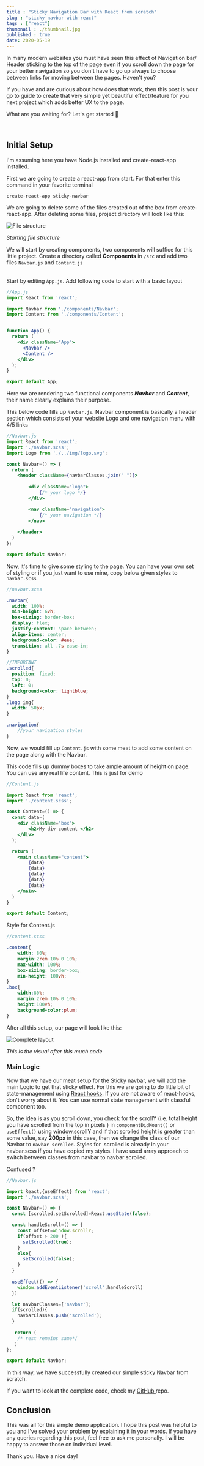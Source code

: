 ```yaml
---
title : "Sticky Navigation Bar with React from scratch"
slug : "sticky-navbar-with-react"
tags : ["react"]
thumbnail : ./thumbnail.jpg
published : true
date: 2020-05-19
---
```




In many modern websites you must have seen this effect of Navigation bar/ Header sticking to the top of the page even if you scroll down the page for your better navigation so you don't have to go up always to choose between links for moving between the pages. Haven't you?

If you have and are curious about how does that work, then this post is your go to guide to create that very simple yet beautiful effect/feature for you next project which adds better UX to the page.

What are you  waiting for? Let's get started 🚀

 <br/>



## Initial Setup

<aside>
    I'm assuming here you have Node.js installed and create-react-app installed.
</aside>



First we are going to create a react-app from start. For that enter this command in your favorite terminal

```npm
create-react-app sticky-navbar
```

We are going to delete some of the files created out of the box from create-react-app. After deleting some files, project directory will look like this:

![File structure](./file-structure.PNG)

*Starting file structure*

We will start by creating components, two components will suffice for this little project. Create a directory called **Components** in <code>/src</code> and add two files <code>Navbar.js</code> and <code>Content.js</code> <br/> <br/>

Start by editing <code>App.js</code>. Add following code to start with a basic layout

```jsx
//App.js
import React from 'react';

import Navbar from './components/Navbar';
import Content from './components/Content';


function App() {
  return (
    <div className="App">
      <Navbar />
      <Content />
    </div>
  );
}

export default App;

```

Here we are rendering two functional components ***Navbar*** and ***Content***, their name clearly explains their purpose.

This below code fills up <code>Navbar.js</code>. Navbar component is basically a header section which consists of your website Logo and one navigation menu with 4/5 links

```jsx
//Navbar.js
import React from 'react';
import './navbar.scss';
import Logo from './../img/logo.svg';

const Navbar=() => {
  return (
    <header className={navbarClasses.join(" ")}>
          
        <div className="logo">
			{/* your logo */}
        </div>

        <nav className="navigation">
			{/* your navigation */}
        </nav>
        
    </header>
  )
};

export default Navbar;

```

Now, it's time to give some styling to the page. You can have your own set of styling or if you just want to use mine, copy below given styles to <code>navbar.scss</code>

```scss
//navbar.scss

.navbar{
  width: 100%;
  min-height: 6vh;
  box-sizing: border-box;
  display: flex;
  justify-content: space-between;
  align-items: center;
  background-color: #eee;
  transition: all .7s ease-in;
}

//IMPORTANT
.scrolled{
  position: fixed;
  top: 0;
  left: 0;
  background-color: lightblue;
}
.logo img{
  width: 50px;
}

.navigation{
	//your navigation styles
}

```



Now, we would fill up <code>Content.js</code> with some meat to add some content on the page along with the Navbar.

This code fills up dummy boxes to take ample amount of height on page. You can use any real life content. This is just for demo

```jsx
//Content.js

import React from 'react';
import './content.scss';

const Content=() => {
  const data=(
  	<div className="box">
  		<h2>My div content </h2>
  	</div>
  );

  return (
	<main className="content">
	    {data}
	    {data}
	    {data}
	    {data}
	    {data}
    </main>
  )
}

export default Content;

```

Style for Content.js

```scss
//content.scss

.content{
    width: 80%;
    margin:2rem 10% 0 10%;
    max-width: 100%;
    box-sizing: border-box;
    min-height: 100vh;
}
.box{
    width:80%;
    margin:2rem 10% 0 10%;
    height:100vh;
    background-color:plum;
}
```

After all this setup, our page will look like this:

![Complete layout](./complete-layout.PNG)

*This is the visual after this much code*

### Main Logic 

Now that we have our meat setup for the Sticky navbar, we will add the main Logic to get that sticky effect. For this we are going to do little bit of state-management using [React hooks](https://reactjs.org/docs/hooks-intro.html). If you are not aware of react-hooks, don't worry about it. You can use normal state management with classful component too.  

So, the idea is as you scroll down, you check for the scrollY (i.e. total height you have scrolled from the  top in pixels ) in <code>componentDidMount()</code> or <code>useEffect()</code> using window.scrollY and if that scrolled height is greater than some value, say **200px** in this case, then we change the class of our Navbar to <code>navbar scrolled</code>. Styles for .scrolled is already in your navbar.scss if you have copied my styles. I have used array approach to switch between classes from navbar to navbar scrolled. 

Confused ?

```jsx
//Navbar.js

import React,{useEffect} from 'react';
import './navbar.scss';

const Navbar=() => {
  const [scrolled,setScrolled]=React.useState(false);

  const handleScroll=() => {
    const offset=window.scrollY;
    if(offset > 200 ){
      setScrolled(true);
    }
    else{
      setScrolled(false);
    }
  }
   
  useEffect(() => {
    window.addEventListener('scroll',handleScroll)
  })

  let navbarClasses=['navbar'];
  if(scrolled){
    navbarClasses.push('scrolled');
  }
  
   return (
   	/* rest remains same*/
   )
};

export default Navbar;

```



In this way, we have successfully created our simple sticky Navbar from scratch.

If you want to look at the complete code, check my [GitHub ](https://github.com/dalalRohit/sticky-navbar-tutorial) repo.    

## Conclusion

This was all for this simple demo application. I hope this post was helpful to you and I've solved your problem by explaining it in your words. If you have any queries regarding this post, feel free to ask me personally. I will be happy to answer those on individual level.

Thank you. Have a nice day!



